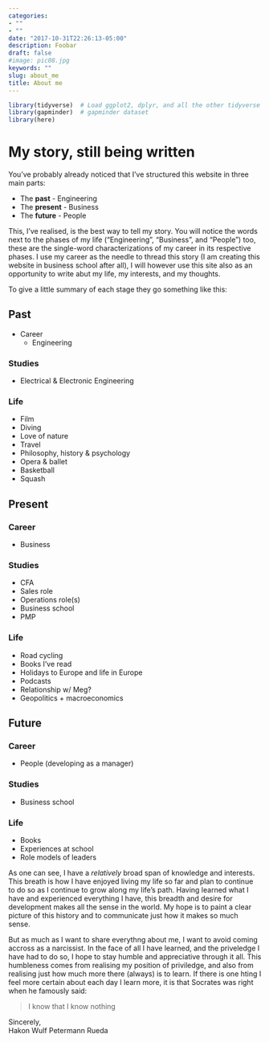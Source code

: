 ```yaml
---
categories:
- ""
- ""
date: "2017-10-31T22:26:13-05:00"
description: Foobar
draft: false
#image: pic08.jpg
keywords: ""
slug: about_me
title: About me
---
```



```r
library(tidyverse)  # Load ggplot2, dplyr, and all the other tidyverse packages
library(gapminder)  # gapminder dataset
library(here)
```


# My story, still being written

You've probably already noticed that I've structured this website in three main parts:

* The **past** - Engineering
* The **present** - Business
* The **future** - People

This, I've realised, is the best way to tell my story. You will notice the words next to the phases of my life ("Engineering", "Business", and "People") too, these are the single-word characterizations of my career in its respective phases. I use my career as the needle to thread this story (I am creating this website in business school after all), I will however use this site also as an opportunity to write abut my life, my interests, and my thoughts.

To give a little summary of each stage they go something like this:

## Past

* Career
    * Engineering
  
### Studies

* Electrical & Electronic Engineering
  
### Life

* Film
* Diving
* Love of nature
* Travel
* Philosophy, history & psychology
* Opera & ballet
* Basketball
* Squash

## Present

### Career

* Business
  
### Studies

* CFA
* Sales role
* Operations role(s)
* Business school
* PMP

### Life

* Road cycling
* Books I've read
* Holidays to Europe and life in Europe
* Podcasts
* Relationship w/ Meg?
* Geopolitics + macroeconomics

  
## Future

### Career

* People (developing as a manager)
  
### Studies

* Business school
  
### Life

* Books
* Experiences at school
* Role models of leaders


As one can see, I have a _relatively_ broad span of knowledge and interests. This breath is how I have enjoyed living my life so far and plan to continue to do so as I continue to grow along my life's path. Having learned what I have and experienced everything I have, this breadth and desire for development makes all the sense in the world. My hope is to paint a clear picture of this history and to communicate just how it makes so much sense.

But as much as I want to share everythng about me, I want to avoid coming accross as a narcissist. In the face of all I have learned, and the priveledge I have had to do so, I hope to stay humble and appreciative through it all. This humbleness comes from realising my position of priviledge, and also from realising just how much more there (always) is to learn. If there is one hting I feel more certain about each day I learn more, it is that Socrates was right when he famously said:

> I know that I know nothing

Sincerely,\
Hakon Wulf Petermann Rueda
